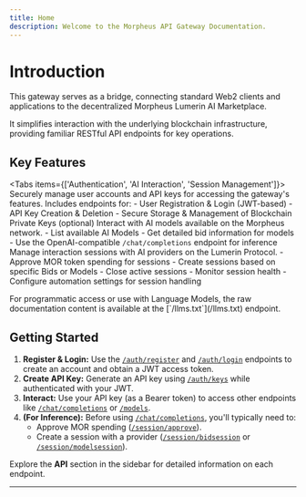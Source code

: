 ```yaml
---
title: Home
description: Welcome to the Morpheus API Gateway Documentation.
---
```



# Introduction

This gateway serves as a bridge, connecting standard Web2 clients and applications to the decentralized Morpheus Lumerin AI Marketplace.

It simplifies interaction with the underlying blockchain infrastructure, providing familiar RESTful API endpoints for key operations.

## Key Features

<Tabs items={['Authentication', 'AI Interaction', 'Session Management']}>
  <Tab value="Authentication">
    <Card title="User & API Key Management">
      Securely manage user accounts and API keys for accessing the gateway's features. Includes endpoints for:
      - User Registration & Login (JWT-based)
      - API Key Creation & Deletion
      - Secure Storage & Management of Blockchain Private Keys (optional)
    </Card>
  </Tab>
  <Tab value="AI Interaction">
    <Card title="Model Discovery & Chat Completions">
      Interact with AI models available on the Morpheus network.
      - List available AI Models
      - Get detailed bid information for models
      - Use the OpenAI-compatible `/chat/completions` endpoint for inference
    </Card>
  </Tab>
  <Tab value="Session Management">
    <Card title="Blockchain Session Handling">
      Manage interaction sessions with AI providers on the Lumerin Protocol.
      - Approve MOR token spending for sessions
      - Create sessions based on specific Bids or Models
      - Close active sessions
      - Monitor session health
      - Configure automation settings for session handling
    </Card>
  </Tab>
</Tabs>

<Callout type="info">
  For programmatic access or use with Language Models, the raw documentation content is available at the [`/llms.txt`](/llms.txt) endpoint.
</Callout>

## Getting Started

1.  **Register & Login:** Use the [`/auth/register`](/docs/auth/register_user_api_v1_auth_register_post) and [`/auth/login`](/docs/auth/login_api_v1_auth_login_post) endpoints to create an account and obtain a JWT access token.
2.  **Create API Key:** Generate an API key using [`/auth/keys`](/docs/auth/create_api_key_api_v1_auth_keys_post) while authenticated with your JWT.
3.  **Interact:** Use your API key (as a Bearer token) to access other endpoints like [`/chat/completions`](/docs/chat/create_chat_completion_api_v1_chat_completions_post) or [`/models`](/docs/models/list_models_api_v1_models__get).
4.  **(For Inference):** Before using [`/chat/completions`](/docs/chat/create_chat_completion_api_v1_chat_completions_post), you'll typically need to:
    *   Approve MOR spending ([`/session/approve`](/docs/session/approve_spending_api_v1_session_approve_post)).
    *   Create a session with a provider ([`/session/bidsession`](/docs/session/create_bid_session_api_v1_session_bidsession_post) or [`/session/modelsession`](/docs/session/create_model_session_api_v1_session_modelsession_post)).

Explore the **API** section in the sidebar for detailed information on each endpoint.

---
